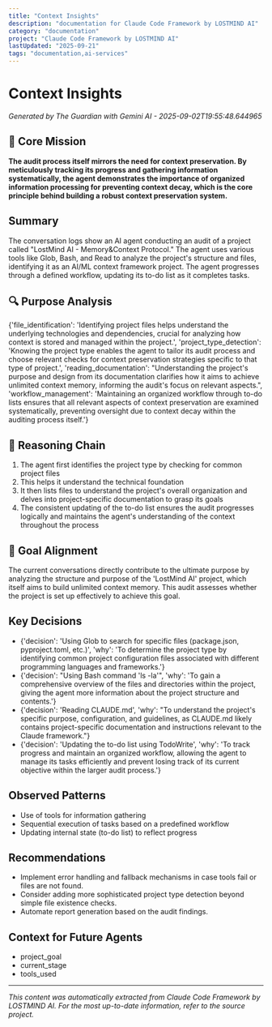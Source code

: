 ```yaml
---
title: "Context Insights"
description: "documentation for Claude Code Framework by LOSTMIND AI"
category: "documentation"
project: "Claude Code Framework by LOSTMIND AI"
lastUpdated: "2025-09-21"
tags: "documentation,ai-services"
---
```


# Context Insights

*Generated by The Guardian with Gemini AI - 2025-09-02T19:55:48.644965*

## 🎯 Core Mission

**The audit process itself mirrors the need for context preservation. By meticulously tracking its progress and gathering information systematically, the agent demonstrates the importance of organized information processing for preventing context decay, which is the core principle behind building a robust context preservation system.**

## Summary

The conversation logs show an AI agent conducting an audit of a project called "LostMind AI - Memory&Context Protocol." The agent uses various tools like Glob, Bash, and Read to analyze the project's structure and files, identifying it as an AI/ML context framework project.  The agent progresses through a defined workflow, updating its to-do list as it completes tasks.

## 🔍 Purpose Analysis

{'file_identification': 'Identifying project files helps understand the underlying technologies and dependencies, crucial for analyzing how context is stored and managed within the project.', 'project_type_detection': 'Knowing the project type enables the agent to tailor its audit process and choose relevant checks for context preservation strategies specific to that type of project.', 'reading_documentation': "Understanding the project's purpose and design from its documentation clarifies how it aims to achieve unlimited context memory, informing the audit's focus on relevant aspects.", 'workflow_management': 'Maintaining an organized workflow through to-do lists ensures that all relevant aspects of context preservation are examined systematically, preventing oversight due to context decay within the auditing process itself.'}

## 🔗 Reasoning Chain

1. The agent first identifies the project type by checking for common project files
2. This helps it understand the technical foundation
3. It then lists files to understand the project's overall organization and delves into project-specific documentation to grasp its goals
4. The consistent updating of the to-do list ensures the audit progresses logically and maintains the agent's understanding of the context throughout the process

## 🎯 Goal Alignment

The current conversations directly contribute to the ultimate purpose by analyzing the structure and purpose of the 'LostMind AI' project, which itself aims to build unlimited context memory. This audit assesses whether the project is set up effectively to achieve this goal.

## Key Decisions

- {'decision': 'Using Glob to search for specific files (package.json, pyproject.toml, etc.)', 'why': 'To determine the project type by identifying common project configuration files associated with different programming languages and frameworks.'}
- {'decision': "Using Bash command 'ls -la'", 'why': 'To gain a comprehensive overview of the files and directories within the project, giving the agent more information about the project structure and contents.'}
- {'decision': 'Reading CLAUDE.md', 'why': "To understand the project's specific purpose, configuration, and guidelines, as CLAUDE.md likely contains project-specific documentation and instructions relevant to the Claude framework."}
- {'decision': 'Updating the to-do list using TodoWrite', 'why': 'To track progress and maintain an organized workflow, allowing the agent to manage its tasks efficiently and prevent losing track of its current objective within the larger audit process.'}

## Observed Patterns

- Use of tools for information gathering
- Sequential execution of tasks based on a predefined workflow
- Updating internal state (to-do list) to reflect progress

## Recommendations

- Implement error handling and fallback mechanisms in case tools fail or files are not found.
- Consider adding more sophisticated project type detection beyond simple file existence checks.
- Automate report generation based on the audit findings.

## Context for Future Agents

- project_goal
- current_stage
- tools_used



---
*This content was automatically extracted from Claude Code Framework by LOSTMIND AI. For the most up-to-date information, refer to the source project.*
